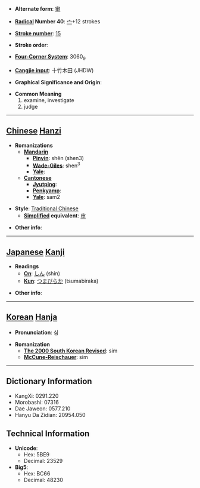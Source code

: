 * '''Alternate form''': [[审]]

* '''[[Wiktionary:Chinese radical index| Radical]] Number 40''': [[Wiktionary:Chinese radical index 宀|宀]]+12 strokes

* '''[[Wiktionary:Chinese total strokes index|Stroke number]]''': [[Wiktionary:Chinese total strokes index 15|15]]

* '''Stroke order''': 

* '''[[Wiktionary:Chinese four corner index|Four-Corner System]]''': 3060<sub>9</sub>

* '''[[Wiktionary:Chinese Cangjie index|Cangjie input]]''': 十竹木田 (JHDW)

* '''Graphical Significance and Origin''': 

* '''Common Meaning'''
*#examine, investigate
*# judge


----

== [[Chinese]] [[Hanzi]] ==

* '''Romanizations'''
** '''[[Mandarin]]'''
*** '''[[Pinyin]]''': shěn (shen3)
*** '''[[Wade-Giles]]''': shen<sup>3</sup>
*** '''[[Yale]]''': 
** '''[[Cantonese]]'''
*** '''[[Jyutping]]''':
*** '''[[Penkyamp]]''': 
*** '''[[Yale]]''': sam2

* '''Style''': [[Traditional Chinese]] 
** '''[[Simplified Chinese|Simplified]] equivalent''': [[审]]

* '''Other info''': 

----

== [[Japanese]] [[Kanji]] ==

* '''Readings'''
** '''[[On]]''': [[しん]] (shin)
** '''[[Kun]]''': [[つまびらか]] (tsumabiraka)

* '''Other info''':  

----

== [[Korean]] [[Hanja]] ==

* '''Pronunciation''': 심

* '''Romanization'''
** '''[[The 2000 South Korean Revised Romanization|The 2000 South Korean Revised]]''': sim
** '''[[McCune-Reischauer]]''': sim

----

== Dictionary Information ==

* KangXi: 0291.220
* Morobashi: 07316
* Dae Jaweon: 0577.210
* Hanyu Da Zidian: 20954.050

== Technical Information ==

* '''Unicode''':
** Hex: 5BE9
** Decimal: 23529
* '''Big5''':
** Hex: BC66
** Decimal: 48230